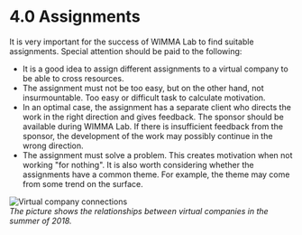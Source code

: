# 4.0 Assignments

It is very important for the success of WIMMA Lab to find suitable assignments. Special attention should be paid to the following:

* It is a good idea to assign different assignments to a virtual company to be able to cross resources.
* The assignment must not be too easy, but on the other hand, not insurmountable. Too easy or difficult task to calculate motivation.
* In an optimal case, the assignment has a separate client who directs the work in the right direction and gives feedback. The sponsor should be available during WIMMA Lab. If there is insufficient feedback from the sponsor, the development of the work may possibly continue in the wrong direction.
* The assignment must solve a problem. This creates motivation when not working "for nothing".
It is also worth considering whether the assignments have a common theme. For example, the theme may come from some trend on the surface.

![Virtual company connections](/assets/Black-Book-Images/image011.png)  
*The picture shows the relationships between virtual companies in the summer of 2018.*

